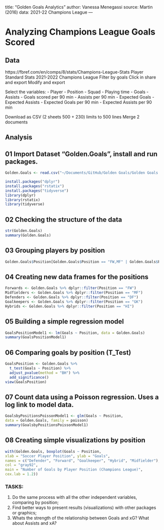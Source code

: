 title: "Golden Goals Analytics"
author: Vanessa Menegassi
source: Martin (2016)
data: 2021-22 Champions League
---

# Analyzing Champions League Goals Scored #

## Data
https://fbref.com/en/comps/8/stats/Champions-League-Stats
Player Standard Stats 2021-2022 Champions League
Filter by goals
Click in share and export
Modify and export

Select the variables:
-	Player
-	Position
-	Squad
-	Playing time
-	Goals
-	Assists
-	Goals scored per 90 min
-	Assists per 90 min 
-	Expected Goals
-	Expected Assists
-	Expected Goals per 90 min
-	Expected Assists per 90 min

Download as CSV (2 sheets 500 + 230) limits to 500 lines
Merge 2 documents

## Analysis

## 01 Import Dataset "Golden.Goals", install and run packages.

```r

Golden.Goals <- read.csv("~/Documents/GitHub/Golden Goals/Golden Goals.csv", header=TRUE, sep=";")

install.packages("dplyr")
install.packages("rstatix")
install.packages("tidyverse")
library(dplyr)
library(rstatix)
library(tidyverse)

```

## 02 Checking the structure of the data

```r

str(Golden.Goals)
summary(Golden.Goals)

```

## 03 Grouping players by position

```r
                        
Golden.Goals$Position[Golden.Goals$Position == "FW,MF" | Golden.Goals$Position == "MF,FW" | Golden.Goals$Position == "DF,FW" | Golden.Goals$Position == "FW,DF"| Golden.Goals$Position == "MF,DF" | Golden.Goals$Position == "DF,MF"] <- "HI"

```

## 04 Creating new data frames for the positions

```r

Forwards <- Golden.Goals %>% dplyr::filter(Position == "FW")
Midfielders <- Golden.Goals %>% dplyr::filter(Position == "MF")
Defenders <- Golden.Goals %>% dplyr::filter(Position == "DF")
Goalkeepers <- Golden.Goals %>% dplyr::filter(Position == "GK")
Hybrids <- Golden.Goals %>% dplyr::filter(Position == "HI")

```

## 05 Building a simple regression model

```r

GoalsPositionModel1 <- lm(Goals ~ Position, data = Golden.Goals)
summary(GoalsPositionModel1)

```

## 06 Comparing goals by position (T_Test)

```r

GoalsPosition <- Golden.Goals %>%
  t_test(Goals ~ Position) %>%
  adjust_pvalue(method = "BH") %>%
  add_significance()
view(GoalsPosition)

```

## 07 Count data using a Poisson regression. Uses a log link to model data.

```r

GoalsbyPositionsPoissonModel1 <- glm(Goals ~ Position,
data = Golden.Goals, family = poisson)
summary(GoalsbyPositionsPoissonModel1)

```

## 08 Creating simple visualizations by position

```r

with(Golden.Goals, boxplot(Goals ~ Position,
xlab = "Soccer Player Position", ylab = "Goals",
names = c("Defender", "Forward", "Goalkeeper", "Hybrid", "Midfielder"),
col = "gray92",
main = "Number of Goals by Player Position (Champions League)",
cex.lab = 1.2))

```

### TASKS: 
1. Do the same process with all the other independent variables, comparing by position;
2. Find better ways to present results (visualizations) with other packages or graphics;
3. Whats the strength of the relationship between Goals and xG? What about Assists and xA?

